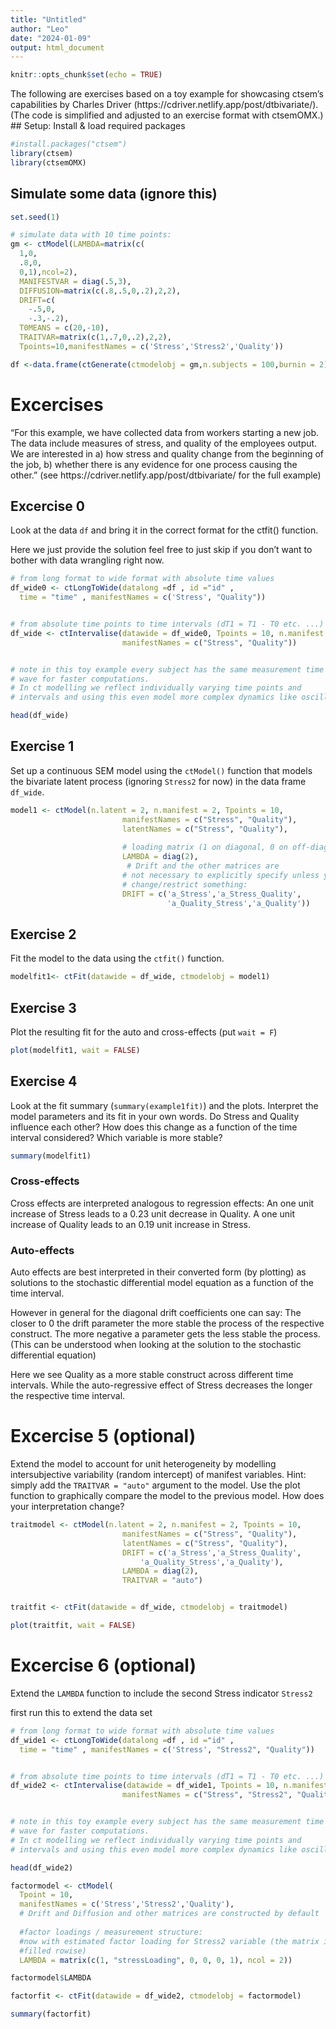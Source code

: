 ```yaml
---
title: "Untitled"
author: "Leo"
date: "2024-01-09"
output: html_document
---
```


```r
knitr::opts_chunk$set(echo = TRUE)
```

The following are exercises based on a toy example for showcasing ctsem's
capabilities by Charles Driver (https://cdriver.netlify.app/post/dtbivariate/).
(The code is simplified and adjusted to an exercise format with ctsemOMX.)
## Setup: Install & load required packages
```r
#install.packages("ctsem")
library(ctsem)
library(ctsemOMX)
```

## Simulate some data (ignore this)
```r
set.seed(1)

# simulate data with 10 time points:
gm <- ctModel(LAMBDA=matrix(c(
  1,0,
  .8,0,
  0,1),ncol=2),
  MANIFESTVAR = diag(.5,3),
  DIFFUSION=matrix(c(.8,.5,0,.2),2,2),
  DRIFT=c(
    -.5,0,
    -.3,-.2),
  T0MEANS = c(20,-10),
  TRAITVAR=matrix(c(1,.7,0,.2),2,2),
  Tpoints=10,manifestNames = c('Stress','Stress2','Quality'))

df <-data.frame(ctGenerate(ctmodelobj = gm,n.subjects = 100,burnin = 2))
```

# Excercises
"For this example, we have collected data from workers starting a new job. 
The data include measures of stress, and quality of the employees output. 
We are interested in a) how stress and quality change from the beginning of the 
job, b) whether there is any evidence for one process causing the other." 
(see https://cdriver.netlify.app/post/dtbivariate/ for the full example)

## Excercise 0
Look at the data `df` and bring it in the correct format for the ctfit() function.

Here we just provide the solution feel free to just skip if you don't want to bother
with data wrangling right now.
```r
# from long format to wide format with absolute time values
df_wide0 <- ctLongToWide(datalong =df , id ="id" ,
  time = "time" , manifestNames = c('Stress', "Quality"))


# from absolute time points to time intervals (dT1 = T1 - T0 etc. ...)
df_wide <- ctIntervalise(datawide = df_wide0, Tpoints = 10, n.manifest = 2,
                         manifestNames = c("Stress", "Quality"))


# note in this toy example every subject has the same measurement time at each 
# wave for faster computations. 
# In ct modelling we reflect individually varying time points and
# intervals and using this even model more complex dynamics like oscillations.

head(df_wide)
```

## Exercise 1
Set up a continuous SEM model using the `ctModel()` function that models the
bivariate latent process (ignoring `Stress2` for now) in the data frame `df_wide`.
```r
model1 <- ctModel(n.latent = 2, n.manifest = 2, Tpoints = 10, 
                         manifestNames = c("Stress", "Quality"),
                         latentNames = c("Stress", "Quality"),
                         
                         # loading matrix (1 on diagonal, 0 on off-diagonal):
                         LAMBDA = diag(2),
                          # Drift and the other matrices are
                         # not necessary to explicitly specify unless you want to 
                         # change/restrict something:
                         DRIFT = c('a_Stress','a_Stress_Quality',
                                   'a_Quality_Stress','a_Quality'))

```

## Exercise 2
Fit the model to the data using the `ctfit()` function.
```r
modelfit1<- ctFit(datawide = df_wide, ctmodelobj = model1)
```

## Exercise 3
Plot the resulting fit for the auto and cross-effects (put `wait = F`)
```r
plot(modelfit1, wait = FALSE)
```

## Exercise 4
Look at the fit summary (`summary(example1fit)`) and the plots. Interpret the model 
parameters and its fit in your own words. Do Stress and Quality influence each other?
How does this change as a function of the time interval considered? Which variable
is more stable?
```r
summary(modelfit1)
```
### Cross-effects
Cross effects are interpreted analogous to regression effects:
An one unit increase of Stress leads to a 0.23 unit decrease in Quality.
A one unit increase of Quality leads to an 0.19 unit increase in Stress.

### Auto-effects
Auto effects are best interpreted in their converted form (by plotting) as 
solutions to the stochastic differential model equation as a function of the 
time interval.

However in general for the diagonal drift coefficients one can say:
The closer to 0 the drift parameter the more stable the process of the respective 
construct. The more negative a parameter gets the less stable the process. (This
can be understood when looking at the solution to the stochastic differential
equation)

Here we see Quality as a more stable construct across different
time intervals. While the auto-regressive effect of Stress decreases the longer
the respective time interval.


# Excercise 5 (optional)
Extend the model to account for unit heterogeneity by modelling intersubjective 
variability (random intercept) of manifest variables. 
Hint: simply add the `TRAITVAR = "auto"` argument to the model. Use the plot
function to graphically compare the model to the previous model. How does your
interpretation change?
```r
traitmodel <- ctModel(n.latent = 2, n.manifest = 2, Tpoints = 10, 
                         manifestNames = c("Stress", "Quality"),
                         latentNames = c("Stress", "Quality"),
                         DRIFT = c('a_Stress','a_Stress_Quality',
                             'a_Quality_Stress','a_Quality'),
                         LAMBDA = diag(2),
                         TRAITVAR = "auto")


traitfit <- ctFit(datawide = df_wide, ctmodelobj = traitmodel)

plot(traitfit, wait = FALSE)
```


# Excercise 6 (optional)
Extend the `LAMBDA` function to include the second Stress indicator `Stress2`

first run this to extend the data set
```r
# from long format to wide format with absolute time values
df_wide1 <- ctLongToWide(datalong =df , id ="id" ,
  time = "time" , manifestNames = c('Stress', "Stress2", "Quality"))


# from absolute time points to time intervals (dT1 = T1 - T0 etc. ...)
df_wide2 <- ctIntervalise(datawide = df_wide1, Tpoints = 10, n.manifest = 3,
                         manifestNames = c("Stress", "Stress2", "Quality"))


# note in this toy example every subject has the same measurement time at each 
# wave for faster computations. 
# In ct modelling we reflect individually varying time points and
# intervals and using this even model more complex dynamics like oscillations.

head(df_wide2)
```


```r
factormodel <- ctModel(
  Tpoint = 10,
  manifestNames = c('Stress','Stress2','Quality'), 
  # Drift and Diffusion and other matrices are constructed by default
  
  #factor loadings / measurement structure:
  #now with estimated factor loading for Stress2 variable (the matrix is
  #filled rowise)
  LAMBDA = matrix(c(1, "stressLoading", 0, 0, 0, 1), ncol = 2))

factormodel$LAMBDA
```


```r
factorfit <- ctFit(datawide = df_wide2, ctmodelobj = factormodel)

summary(factorfit)
```

